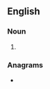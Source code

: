==English==

===Noun===
{{head|en|noun form}}

# {{plural of|scatolia|lang=en}}

===Anagrams===
* {{anagrams|en|a=aacilosst|sail coats}}